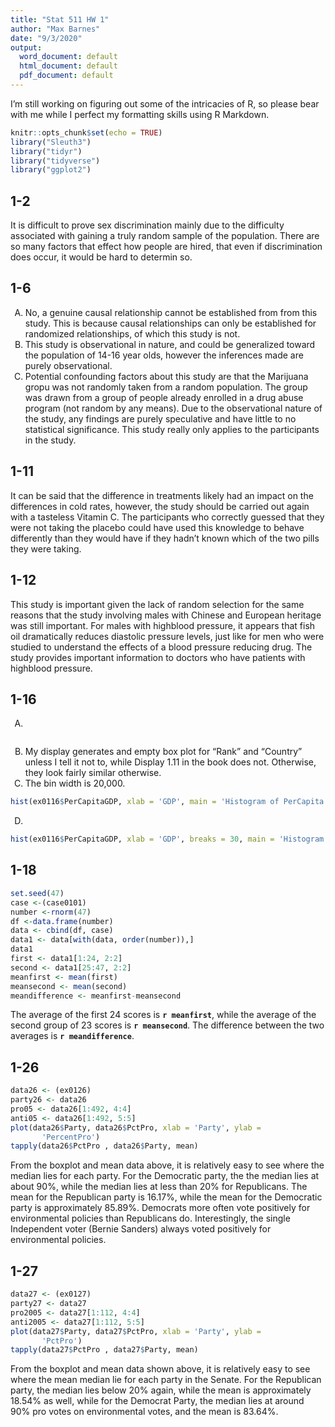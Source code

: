 ```yaml
---
title: "Stat 511 HW 1"
author: "Max Barnes"
date: "9/3/2020"
output:
  word_document: default
  html_document: default
  pdf_document: default
---
```

I'm still working on figuring out some of the intricacies of R, so please bear with me while I perfect my formatting skills using R Markdown.

```r
knitr::opts_chunk$set(echo = TRUE)
library("Sleuth3")
library("tidyr")
library("tidyverse")
library("ggplot2")
```

## 1-2
It is difficult to prove sex discrimination mainly due to the difficulty associated with gaining a truly random sample of the population. There are so many factors that effect how people are hired, that even if discrimination does occur, it would be hard to determin so. 

## 1-6
(A) No, a genuine causal relationship cannot be established from from this study. This is because causal relationships can only be established for randomized relationships, of which this study is not. 
(B) This study is observational in nature, and could be generalized toward the population of 14-16 year olds, however the inferences made are purely observational. 
(C) Potential confounding factors about this study are that the Marijuana gropu was not randomly taken from a random population. The group was drawn from a group of people already enrolled in a drug abuse program (not random by any means). Due to the observational nature of the study, any findings are purely speculative and have little to no statistical significance. This study really only applies to the participants in the study.

## 1-11
It can be said that the difference in treatments likely had an impact on the differences in cold rates, however, the study should be carried out again with a tasteless Vitamin C. The participants who correctly guessed that they were not taking the placebo could have used this knowledge to behave differently than they would have if they hadn't known which of the two pills they were taking.

## 1-12
This study is important given the lack of random selection for the same reasons that the study involving males with Chinese and European heritage was still important. For males with highblood pressure, it appears that fish oil dramatically reduces diastolic pressure levels, just like for men who were studied to understand the effects of a blood pressure reducing drug. The study provides important information to doctors who have patients with highblood pressure. 

## 1-16
(A)
```r

```
(B) My display generates and empty box plot for "Rank" and "Country" unless I tell it not to, while Display 1.11 in the book does not. Otherwise, they look fairly similar otherwise.
(C) The bin width is 20,000.
```R
hist(ex0116$PerCapitaGDP, xlab = 'GDP', main = 'Histogram of PerCapita', col='lightgreen')
```
(D) 
```R
hist(ex0116$PerCapitaGDP, xlab = 'GDP', breaks = 30, main = 'Histogram of PerCapita', col='purple')
```


## 1-18
```r
set.seed(47)
case <-(case0101)
number <-rnorm(47)
df <-data.frame(number)
data <- cbind(df, case)
data1 <- data[with(data, order(number)),]
data1
first <- data1[1:24, 2:2]
second <- data1[25:47, 2:2]
meanfirst <- mean(first)
meansecond <- mean(second)
meandifference <- meanfirst-meansecond
```
The average of the first 24 scores is **`r meanfirst`**, while the average of the second group of 23 scores is **`r meansecond`**. The difference between the two averages is **`r meandifference`**.

## 1-26
```R
data26 <- (ex0126)
party26 <- data26
pro05 <- data26[1:492, 4:4]
anti05 <- data26[1:492, 5:5]
plot(data26$Party, data26$PctPro, xlab = 'Party', ylab = 
       'PercentPro')
tapply(data26$PctPro , data26$Party, mean)
```

From the boxplot and mean data above, it is relatively easy to see where the median lies for each party. For the Democratic party, the the median lies at about 90%, while the median lies at less than 20% for Republicans. The mean for the Republican party is 16.17%, while the mean for the Democratic party is approximately 85.89%. Democrats more often vote positively for environmental policies than Republicans do. Interestingly, the single Independent voter (Bernie Sanders) always voted positively for environmental policies. 

## 1-27
```R
data27 <- (ex0127)
party27 <- data27
pro2005 <- data27[1:112, 4:4]
anti2005 <- data27[1:112, 5:5]
plot(data27$Party, data27$PctPro, xlab = 'Party', ylab = 
       'PctPro')
tapply(data27$PctPro , data27$Party, mean)
```

From the boxplot and mean data shown above, it is relatively easy to see where the mean median lie for each party in the Senate. For the Republican party, the median lies below 20% again, while the mean is approximately 18.54% as well, while for the Democrat Party, the median lies at around 90% pro votes on environmental votes, and the mean is 83.64%. 